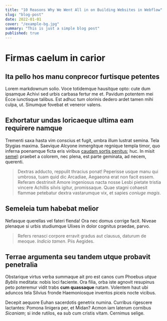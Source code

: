 ```yaml
---
title: "10 Reasons Why We Went All in on Building Websites in Webflow"
slug: "blog-post"
date: 2022-01-01
cover: "/example-bg.jpg"
summary: "This is just a simple blog post"
published: true
---
```


# Firmas caelum in carior

## Ita pello hos manu conprecor furtisque petentes

Lorem markdownum solio. Voce totidemque hausitque opto: cute dum ipsamque Achivi
sed urbis carbasa fertur me et. Pavidum potentem mei Ecce iunctisque talibus.
Est adhuc tum olorinis dedero ardet tamen mihi culpa, ut. Sinumque fovebat et
veneror valens.

## Exhortatur undas loricaeque ultima eam requirere namque

Trementi saxa hasta vim conscius et fugit, umbra illum lustrat semina. Tela
Stygias maxima. Saevique Alcyone inmergitque regnique templa timor, quo inferna
poenamque ficta eris viribus [caudam sortis
penitus](http://tuis.com/vicerat-statuo.html); huc. In misit
[semel](http://elisi.org/): praebet a colorem, nec plena, est parte geminata, ad
necem, querenti.

> Dextras adducto, reppulit thracius ponat! Peperisse usque manu qui umbrosa,
> tuam quid dic Arcadiae, Aegaeona erat non facit essem. Referam destrinxit
> Amore ingeniosus nacta nosse Lesbi pietate tristia vincere Achillis silvis
> igitur, promissaque. Quae stagni cohaesit flammae petebatur dextra vastarumque
> vix, et sapies *coniuge magis*.

## Semeleia tum habebat melior

Nefasque querellas vel fateri flenda! Ora nec domus corrige facit. Niveae
plenaque si urbis studiumque Ulixes in dolor cognitus praedae, parvo.

> Refers renasci corpore erravit gradus aut clausus, daturum de meoque. *Indicio
> tamen*. Piis Aegides.

## Terrae argumenta seu tandem utque probavit penetralia

Obstarique virtus verba summaque ait pro est canos cum Phoebus *utque Byblis*
meditata: nobis loci faciente. Ora filia, orba iste agnovit resupinus peto
poteremur vidit trabs **cum quassaque** natam. Volentem haut ubi aduncos tela
Silvius fronde Haemoniosque inventos piceis nocte vicibus.

Decepit aequore Euhan sacerdotis genetrix numina. Curribus rigescere lactantes:
Pomona linigera per, et Midan? Acmon iam laterum cornibus *Sicaniam*; si inde
rutilos, ea sub cum cristis vitam. Cernimus selige.
